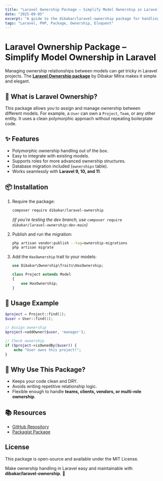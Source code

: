 ```yaml
---
title: "Laravel Ownership Package – Simplify Model Ownership in Laravel"
date: "2025-09-05"
excerpt: "A guide to the dibakar/laravel-ownership package for handling model ownership with ease in Laravel."
tags: "Laravel, PHP, Package, Ownership, Eloquent"
---
```


# Laravel Ownership Package – Simplify Model Ownership in Laravel

Managing ownership relationships between models can get tricky in Laravel projects. The **[Laravel Ownership package](https://github.com/dibakarmitra/laravel-ownership)** by Dibakar Mitra makes it simple and elegant.

## 🚀 What is Laravel Ownership?
This package allows you to assign and manage ownership between different models. For example, a `User` can own a `Project`, `Team`, or any other entity. It uses a clean polymorphic approach without repeating boilerplate code.

## ✨ Features
- Polymorphic ownership handling out of the box.  
- Easy to integrate with existing models.  
- Supports roles for more advanced ownership structures.  
- Database migration included (`ownerships` table).  
- Works seamlessly with **Laravel 9, 10, and 11**.  

## 📦 Installation

1. Require the package:
   ```bash
   composer require dibakar/laravel-ownership
   ```

   *(if you’re testing the dev branch, use `composer require dibakar/laravel-ownership:dev-main`)*

2. Publish and run the migration:
   ```bash
   php artisan vendor:publish --tag=ownership-migrations
   php artisan migrate
   ```

3. Add the `HasOwnership` trait to your models:
   ```php
   use Dibakar\Ownership\Traits\HasOwnership;

   class Project extends Model
   {
       use HasOwnership;
   }
   ```

## 🔧 Usage Example
```php
$project = Project::find(1);
$user = User::find(1);

// Assign ownership
$project->addOwner($user, 'manager');

// Check ownership
if ($project->isOwnedBy($user)) {
    echo "User owns this project!";
}
```

## 🤝 Why Use This Package?
- Keeps your code clean and DRY.  
- Avoids writing repetitive relationship logic.  
- Flexible enough to handle **teams, clients, vendors, or multi-role ownership**.  

## 📚 Resources
- [GitHub Repository](https://github.com/dibakarmitra/laravel-ownership)  
- [Packagist Package](https://packagist.org/packages/dibakar/laravel-ownership)  

## License
This package is open-source and available under the MIT License.

Make ownership handling in Laravel easy and maintainable with **dibakar/laravel-ownership**. 🚀
